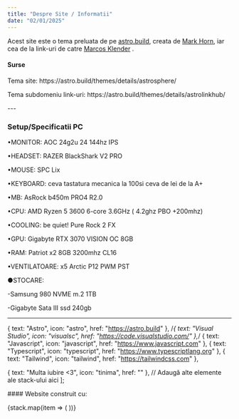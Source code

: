 ```yaml
---
title: "Despre Site / Informatii"
date: "02/01/2025"
---
```


Acest site este o tema preluata de pe <a href="https://astro.build/">astro.build</a>, creata de <a href="https://github.com/markhorn-dev">Mark Horn</a>, iar cea de la link-uri de catre <a href="https://github.com/MarcosKlender"> Marcos Klender</a> .

#### Surse
<p width= 100%;>Tema site: https://astro.build/themes/details/astrosphere/</p>
<p width= 100%;>Tema subdomeniu link-uri: https://astro.build/themes/details/astrolinkhub/ </p>
---
<p><h3>Setup/Specificatii PC</h3></p>
<p>•MONITOR: AOC 24g2u 24 144hz IPS</p>
<p>•HEADSET: RAZER BlackShark V2 PRO</p>
<p>•MOUSE: SPC Lix</p>
<p>•KEYBOARD: ceva tastatura mecanica la 100si ceva de lei de la A+ </p>
<p>•MB: AsRock b450m PRO4 R2.0</p>
<p>•CPU: AMD Ryzen 5 3600 6-core 3.6GHz ( 4.2ghz PBO +200mhz)</p>
<p>•COOLING: be quiet! Pure Rock 2 FX</p>
<p>•GPU: Gigabyte RTX 3070 VISION OC 8GB</p>
<p>•RAM: Patriot x2 8GB 3200mhz CL16</p>
<p>•VENTILATOARE: x5 Arctic P12 PWM PST </p>
<p>●STOCARE:</p>
<p>-Samsung 980 NVME m.2   1TB</p>
<p>-Gigabyte Sata III ssd 240gb</p>



---




   { 
    text: "Astro", 
    icon: "astro", 
    href: "https://astro.build" 
  },
    /*{ 
    text: "Visual Studio", 
    icon: "visualsc",
    href: "https://code.visualstudio.com/" 
  },*/
  { 
    text: "Javascript", 
    icon: "javascript", 
    href: "https://www.javascript.com" 
  },
  { 
    text: "Typescript", 
    icon: "typescript", 
    href: "https://www.typescriptlang.org" 
  },
  { 
    text: "Tailwind", 
    icon: "tailwind", 
    href: "https://tailwindcss.com" 
  },

  { 
    text: "Multa iubire <3", 
    icon: "tinima", 
    href: "" 
  },
  // Adaugă alte elemente ale stack-ului aici
];

<section class="animate">
    <div class="space-y-4">
      <p class="font-semibold text-black dark:text-white">
       #### Website construit cu:
      </p>
      <div class="flex flex-wrap items-center gap-2 mt-5">
        {stack.map(item => (
          <StackCard 
            text={item.text}
            icon={item.icon}
            href={item.href}
          />
        ))}
      </div>
    </div>
  </section>
